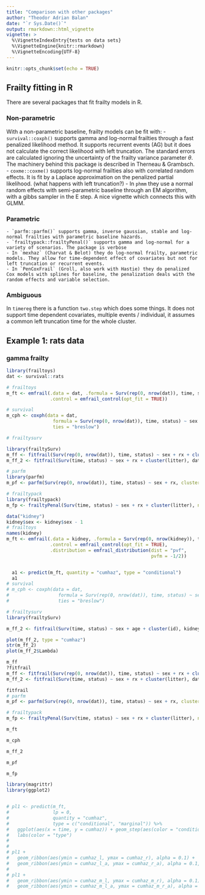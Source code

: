 ```yaml
---
title: "Comparison with other packages"
author: "Theodor Adrian Balan"
date: "`r Sys.Date()`"
output: rmarkdown::html_vignette
vignette: >
  %\VignetteIndexEntry{tests on data sets}
  %\VignetteEngine{knitr::rmarkdown}
  %\VignetteEncoding{UTF-8}
---
```


```r
knitr::opts_chunk$set(echo = TRUE)
```

## Frailty fitting in R
There are several packages that fit frailty models in R. 

### Non-parametric
With a non-parametric baseline, frailty models can be fit with:
    - `survival::coxph()` supports gamma and log-normal frailties through a fast penalized likelihood method. It supports recurrent events (AG) but it does not calculate the correct likelihood with left truncation. The standard errors are calculated ignoring the uncertainty of the frailty variance parameter $\theta$. The machinery behind this package is described in Therneau & Grambsch.
    - `coxme::coxme()` supports log-normal frailties also with correlated random effects. It is fit by a Laplace approximation on the penalized partial likelihood. (what happens with left truncation?)
    - In `phmm` they use a normal random effects with semi-parametric baseline through an EM algorithm, with a gibbs sampler in the E step. A nice vignette which connects this with GLMM. 
    
### Parametric
    - `parfm::parfm()` supports gamma, inverse gaussian, stable and log-normal frailties with parametric baseline hazards. 
    - `frailtypack::frailtyPenal()` supports gamma and log-normal for a variety of scenarios. The package is verbose 
    - In `mexhaz` (Charvat & Belot) they do log-normal frailty, parametric models. They allow for time-dependent effect of covariates but not for left truncation or recurrent events.
    - In `PenCoxFrail` (Groll, also work with Hastie) they do penalized Cox models with splines for baseline, the penalization deals with the random effects and variable selection.

### Ambiguous
In `timereg` there is a function `two.step` which does some things. It does not support time dependent covariates, multiple events / individual, it assumes a common left truncation time for the whole cluster. 




## Example 1: rats data

### gamma frailty
```r
library(frailtoys)
dat <- survival::rats

# frailtoys
m_ft <- emfrail(.data = dat, .formula = Surv(rep(0, nrow(dat)), time, status) ~ sex + rx + cluster(litter),
                .control = emfrail_control(opt_fit = TRUE))

# survival
m_cph <- coxph(data = dat, 
                 formula = Surv(rep(0, nrow(dat)), time, status) ~ sex + rx + frailty(litter),
                 ties = "breslow")

# frailtysurv

library(frailtySurv)
m_ff <- fitfrail(Surv(rep(0, nrow(dat)), time, status) ~ sex + rx + cluster(litter), dat,  frailty = "gamma")
m_ff_2 <- fitfrail(Surv(time, status) ~ sex + rx + cluster(litter), dat,  frailty = "gamma", se = TRUE)

# parfm
library(parfm)
m_pf <- parfm(Surv(rep(0, nrow(dat)), time, status) ~ sex + rx, cluster = "litter", data = dat, frailty = "gamma", dist = "exponential")

# frailtypack
library(frailtypack)
m_fp <- frailtyPenal(Surv(time, status) ~ sex + rx + cluster(litter), n.knots=12, kappa=10000, data = dat)
```


```r
data("kidney")
kidney$sex <- kidney$sex - 1
# frailtoys
names(kidney)
m_ft <- emfrail(.data = kidney, .formula = Surv(rep(0, nrow(kidney)), time, status) ~ sex + age + cluster(id),
                .control = emfrail_control(opt_fit = TRUE),
                .distribution = emfrail_distribution(dist = "pvf", 
                                                     pvfm = -1/2))


  a1 <- predict(m_ft, quantity = "cumhaz", type = "conditional")
  a1
# survival
# m_cph <- coxph(data = dat, 
#                  formula = Surv(rep(0, nrow(dat)), time, status) ~ sex + rx + frailty(litter),
#                  ties = "breslow")

# frailtysurv
library(frailtySurv)

m_ff_2 <- fitfrail(Surv(time, status) ~ sex + age + cluster(id), kidney,  frailty = "pvf", se = TRUE)

plot(m_ff_2, type = "cumhaz")
str(m_ff_2)
plot(m_ff_2$Lambda)

m_ff
?fitfrail
m_ff <- fitfrail(Surv(rep(0, nrow(dat)), time, status) ~ sex + rx + cluster(litter), dat,  frailty = "gamma")
m_ff_2 <- fitfrail(Surv(time, status) ~ sex + rx + cluster(litter), dat,  frailty = "gamma", se = TRUE)

fitfrail
# parfm
m_pf <- parfm(Surv(rep(0, nrow(dat)), time, status) ~ sex + rx, cluster = "litter", data = dat, frailty = "gamma", dist = "exponential")

# frailtypack
m_fp <- frailtyPenal(Surv(time, status) ~ sex + rx + cluster(litter), n.knots=12, kappa=10000, data = dat)
```

```r
m_ft

m_cph

m_ff_2

m_pf

m_fp
```


```r
library(magrittr)
library(ggplot2)


# pl1 <- predict(m_ft, 
#                lp = 0, 
#                quantity = "cumhaz", 
#                type = c("conditional", "marginal")) %>% 
#   ggplot(aes(x = time, y = cumhaz)) + geom_step(aes(color = "conditional")) + geom_step(aes(y = cumhaz_m, color = "marginal")) +
#   labs(color = "type") 
# 
# 
# pl1 +
#   geom_ribbon(aes(ymin = cumhaz_l, ymax = cumhaz_r), alpha = 0.1) +
#   geom_ribbon(aes(ymin = cumhaz_l_a, ymax = cumhaz_r_a), alpha = 0.1, fill = "pink")
# 
# pl1 +
#   geom_ribbon(aes(ymin = cumhaz_m_l, ymax = cumhaz_m_r), alpha = 0.1) +
#   geom_ribbon(aes(ymin = cumhaz_m_l_a, ymax = cumhaz_m_r_a), alpha = 0.1, fill = "pink")



```


<!-- # no newdata argument for this one -->
<!-- try(m_cph %>% survfit(newdata = data.frame(sex = "f", rx = 0))) -->

<!-- sf_cph <- m_cph %>%  -->
<!--   survfit() %>%  -->
<!--   with(data.frame(time = time, cumhaz = cumhaz)) -->

<!-- pl1 + geom_step(data = sf_cph, aes(x = time, y = cumhaz), colour = 3) -->

<!-- pl1 + geom_step(data = sf_cph, aes(x = time, y = cumhaz), colour = 3) -->


<!-- pl2 <- predict(m_ft, lp = t(m_ft$mcox$means) %*% m_ft$res$coef, quantity = "cumhaz", type = c("conditional", "marginal")) %>%  -->
<!--   ggplot(aes(x = time, y = cumhaz)) +  -->
<!--   geom_step() +  -->
<!--   geom_step(aes(y = cumhaz_m), color = 2) + -->
<!--   geom_step(data = sf_cph, aes(x = time, y = cumhaz), colour = 3) -->

<!-- pl2 -->



<!-- library(frailtySurv) -->


<!-- m_ff_2 -->

<!-- plot(m_ff_2) -->

<!-- pl1 + geom_step(data = m_ff_2$Lambda.all, aes(x = time, y = Lambda), colour = 5) -->


<!-- library(parfm) -->
<!-- m_pf <- parfm(Surv(rep(0, nrow(dat)), time, status) ~ sex + rx, cluster = "litter", data = dat, frailty = "gamma", dist = "exponential") -->

<!-- m_pf %>% str() -->

<!-- m_ft %>% str() -->

<!-- m_pf %>% str() -->
<!-- attr(m_pf, "cumhazT") -->

<!-- pl1 + geom_abline(intercept = 0, slope = m_pf[2,1]) -->


<!-- prediction(m_fp, data.frame(sex = "f", rx = 0), t = 70, window = seq(1, 80, 1)) -->
<!-- ``` -->

